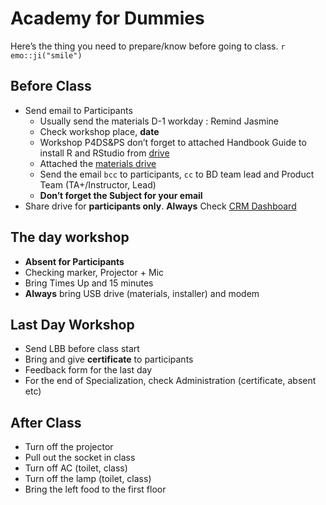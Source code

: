 # Academy for Dummies {#intro}

Here's the thing you need to prepare/know before going to class. `r emo::ji("smile")`

## Before Class

- Send email to Participants 
	- Usually send the materials D-1 workday : Remind Jasmine
	- Check workshop place, **date** 
	- Workshop P4DS&PS don't forget to attached Handbook Guide to install R and RStudio from [drive](https://drive.google.com/drive/folders/0B1S1e0bQ66WXUGlKaDBvTXJ2eEk?usp=sharing)
	- Attached the [materials drive](https://drive.google.com/drive/folders/1I1h0p4BkvkUYV8mtDU7bgswE_awOIxWY?usp=sharing)
	- Send the email `bcc` to participants,
					 `cc` to BD team lead and Product Team (TA+/Instructor, Lead)
	- **Don't forget the Subject for your email** 

- Share drive for **participants only**. **Always** Check [CRM Dashboard](https://docs.google.com/spreadsheets/d/1D2rjQUfQ07_0XP8_vpjMD6Mpi5t0QdJMU0nCYybgs6E/edit?usp=drive_web&ouid=111598306994142170106)


## The day workshop

- **Absent for Participants**
- Checking marker, Projector + Mic
- Bring Times Up and 15 minutes
- **Always** bring USB drive (materials, installer) and modem

## Last Day Workshop 

- Send LBB before class start
- Bring and give **certificate** to participants
- Feedback form for the last day
- For the end of Specialization, check Administration (certificate, absent etc)

## After Class


- Turn off the projector
- Pull out the socket in class
- Turn off AC (toilet, class)
- Turn off the lamp (toilet, class)
- Bring the left food to the first floor


